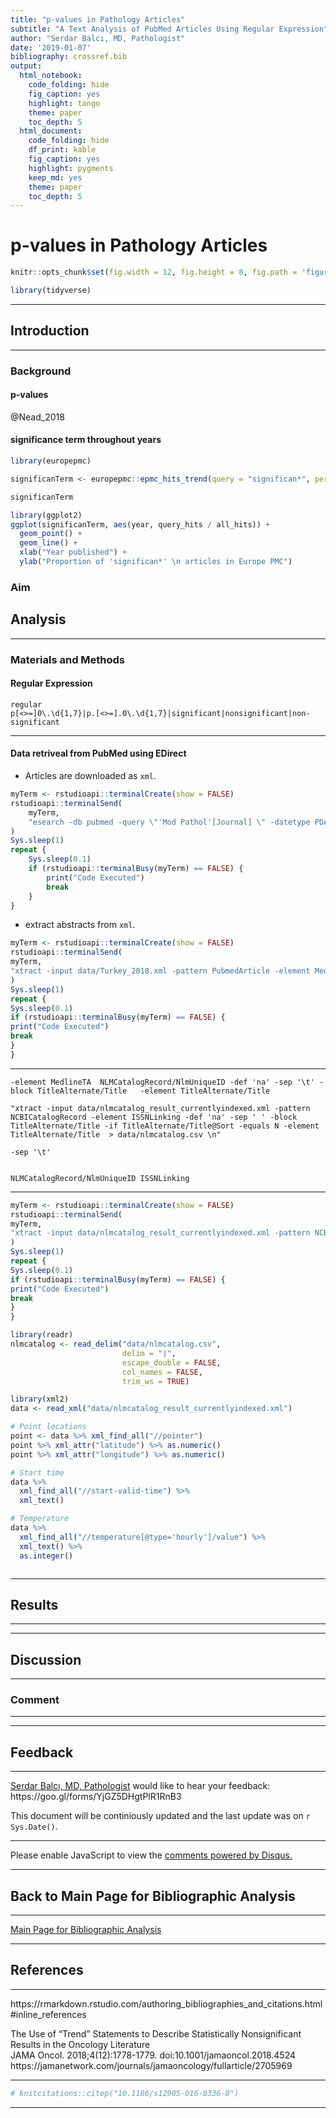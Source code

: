 ```yaml
---
title: "p-values in Pathology Articles"
subtitle: "A Text Analysis of PubMed Articles Using Regular Expression"
author: "Serdar Balcı, MD, Pathologist"
date: '2019-01-07'
bibliography: crossref.bib
output: 
  html_notebook: 
    code_folding: hide
    fig_caption: yes
    highlight: tango
    theme: paper
    toc_depth: 5
  html_document: 
    code_folding: hide
    df_print: kable
    fig_caption: yes
    highlight: pygments
    keep_md: yes
    theme: paper
    toc_depth: 5
---
```


# p-values in Pathology Articles {.tabset .tabset-fade .tabset-pills}


```r
knitr::opts_chunk$set(fig.width = 12, fig.height = 8, fig.path = 'figure/', echo = FALSE, warning = FALSE, message = FALSE, error = FALSE, eval = TRUE, tidy = TRUE, comment = NA)
```


```r
library(tidyverse)
```


---

## Introduction

---

### Background

#### p-values

@Nead_2018 


#### significance term throughout years


```r
library(europepmc)

significanTerm <- europepmc::epmc_hits_trend(query = "significan*", period = 1980:2017)

significanTerm

```


```r
library(ggplot2)
ggplot(significanTerm, aes(year, query_hits / all_hits)) + 
  geom_point() + 
  geom_line() +
  xlab("Year published") + 
  ylab("Proportion of 'significan*' \n articles in Europe PMC")
```



### Aim



## Analysis

---

### Materials and Methods



#### Regular Expression

```
{regular expression code}
p[<>=]0\.\d{1,7}|p.[<>=].0\.\d{1,7}|significant|nonsignificant|non-significant
```


---

#### Data retriveal from PubMed using EDirect

- Articles are downloaded as `xml`.



```r
myTerm <- rstudioapi::terminalCreate(show = FALSE)
rstudioapi::terminalSend(
    myTerm,
    "esearch -db pubmed -query \"'Mod Pathol'[Journal] \" -datetype PDAT -mindate 2016 -maxdate 3000 | efetch -format xml > data/ModPathol2016plus.xml \n"
)
Sys.sleep(1)
repeat {
    Sys.sleep(0.1)
    if (rstudioapi::terminalBusy(myTerm) == FALSE) {
        print("Code Executed")
        break
    }
}
```


- extract abstracts from `xml`.


```r
myTerm <- rstudioapi::terminalCreate(show = FALSE)
rstudioapi::terminalSend(
myTerm,
"xtract -input data/Turkey_2018.xml -pattern PubmedArticle -element MedlineCitation/PMID PubDate/Year Journal/ISSN ISOAbbreviation > data/Turkey2018.csv \n"
)
Sys.sleep(1)
repeat {
Sys.sleep(0.1)
if (rstudioapi::terminalBusy(myTerm) == FALSE) {
print("Code Executed")
break
}
}
```






----


```
-element MedlineTA  NLMCatalogRecord/NlmUniqueID -def 'na' -sep '\t' -block TitleAlternate/Title   -element TitleAlternate/Title

"xtract -input data/nlmcatalog_result_currentlyindexed.xml -pattern NCBICatalogRecord -element ISSNLinking -def 'na' -sep ' ' -block TitleAlternate/Title -if TitleAlternate/Title@Sort -equals N -element TitleAlternate/Title  > data/nlmcatalog.csv \n"

-sep '\t'


NLMCatalogRecord/NlmUniqueID ISSNLinking
```


---


```r
myTerm <- rstudioapi::terminalCreate(show = FALSE)
rstudioapi::terminalSend(
myTerm,
"xtract -input data/nlmcatalog_result_currentlyindexed.xml -pattern NCBICatalogRecord -tab '|' -element NLMCatalogRecord/NlmUniqueID -block ISSNLinking -tab '|' -element ISSNLinking -block Title -if Title@Sort -equals N -def 'na' -tab '|' -element TitleAlternate/Title > data/nlmcatalog.csv \n"
)
Sys.sleep(1)
repeat {
Sys.sleep(0.1)
if (rstudioapi::terminalBusy(myTerm) == FALSE) {
print("Code Executed")
break
}
}

``` 


```r
library(readr)
nlmcatalog <- read_delim("data/nlmcatalog.csv", 
                         delim = "|",
                         escape_double = FALSE,
                         col_names = FALSE, 
                         trim_ws = TRUE)

```

```r

library(xml2)
data <- read_xml("data/nlmcatalog_result_currentlyindexed.xml")

# Point locations
point <- data %>% xml_find_all("//pointer")
point %>% xml_attr("latitude") %>% as.numeric()
point %>% xml_attr("longitude") %>% as.numeric()

# Start time
data %>% 
  xml_find_all("//start-valid-time") %>% 
  xml_text()

# Temperature
data %>% 
  xml_find_all("//temperature[@type='hourly']/value") %>% 
  xml_text() %>% 
  as.integer()



```




---

## Results

---



---

## Discussion

---


### Comment

---



---


## Feedback

---

[Serdar Balcı, MD, Pathologist](https://github.com/sbalci) would like to hear your feedback: https://goo.gl/forms/YjGZ5DHgtPlR1RnB3

This document will be continiously updated and the last update was on `r Sys.Date()`.



---

<div id="disqus_thread"></div>
<script>

/**
*  RECOMMENDED CONFIGURATION VARIABLES: EDIT AND UNCOMMENT THE SECTION BELOW TO INSERT DYNAMIC VALUES FROM YOUR PLATFORM OR CMS.
*  LEARN WHY DEFINING THESE VARIABLES IS IMPORTANT: https://disqus.com/admin/universalcode/#configuration-variables*/
/*
var disqus_config = function () {
this.page.url = PAGE_URL;  // Replace PAGE_URL with your page's canonical URL variable
this.page.identifier = PAGE_IDENTIFIER; // Replace PAGE_IDENTIFIER with your page's unique identifier variable
};
*/
(function() { // DON'T EDIT BELOW THIS LINE
var d = document, s = d.createElement('script');
s.src = 'https://https-sbalci-github-io.disqus.com/embed.js';
s.setAttribute('data-timestamp', +new Date());
(d.head || d.body).appendChild(s);
})();
</script>
<noscript>Please enable JavaScript to view the <a href="https://disqus.com/?ref_noscript">comments powered by Disqus.</a></noscript>



---

## Back to Main Page for Bibliographic Analysis

---

[Main Page for Bibliographic Analysis](https://sbalci.github.io/pubmed/BibliographicStudies.html)


---

## References  

---

https://rmarkdown.rstudio.com/authoring_bibliographies_and_citations.html#inline_references

The Use of “Trend” Statements to Describe Statistically Nonsignificant Results in the Oncology Literature  
JAMA Oncol. 2018;4(12):1778-1779. doi:10.1001/jamaoncol.2018.4524  
https://jamanetwork.com/journals/jamaoncology/fullarticle/2705969  


---



```r
# knitcitations::citep("10.1186/s12905-016-0336-0")
```





---


